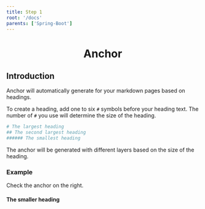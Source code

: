 ```yaml
---
title: Step 1
root: '/docs'
parents: ['Spring-Boot']
---
```


<h1 align="center">Anchor</h1>


<Alert type="warning" message="Out of date" closeable={true} />

## Introduction

Anchor will automatically generate for your markdown pages based on headings.

To create a heading, add one to six `#` symbols before your heading text. The number of `#` you use will determine the size of the heading.

```sh
# The largest heading
## The second largest heading
###### The smallest heading
```

The anchor will be generated with different layers based on the size of the heading.

### Example

Check the anchor on the right.

#### The smaller heading
